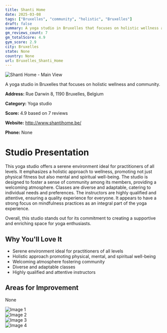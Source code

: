```yaml
---
title: Shanti Home
date: 2025-03-08
tags: ["Bruxelles", "community", "holistic", "Bruxelles"]  
draft: false
summary: A yoga studio in Bruxelles that focuses on holistic wellness and community.
gm_reviews_count: 7
gm_totalScore: 4.9
gym_score: 2.9
city: Bruxelles
state: None
country: None
url: Bruxelles_Shanti_Home
---
```


<div className="aspect-[16/9] relative my-8">
  <img 
    src="https://lh5.googleusercontent.com/p/AF1QipM1tPouwlYQysuXQyzJnBYap2XkCNmTGtf-m1jE=w1920-h1080-k-no"
    alt="Shanti Home - Main View"
    className="object-cover absolute inset-0 w-full h-full rounded-lg"
  />
</div>

A yoga studio in Bruxelles that focuses on holistic wellness and community.

**Address:** Rue Darwin 8, 1190 Bruxelles, Belgium

**Category:** Yoga studio

**Score:** 4.9 based on 7 reviews

**Website:** http://www.shantihome.be/

**Phone:** None

# Studio Presentation

This yoga studio offers a serene environment ideal for practitioners of all levels. It emphasizes a holistic approach to wellness, promoting not just physical fitness but also mental and spiritual well-being. The studio is designed to foster a sense of community among its members, providing a welcoming atmosphere. Classes are diverse and adaptable, catering to individual needs and preferences. The instructors are highly qualified and attentive, ensuring a quality experience for everyone. It appears to have a strong focus on mindfulness practices as an integral part of the yoga experience.

Overall, this studio stands out for its commitment to creating a supportive and enriching space for yoga enthusiasts.

## Why You'll Love It

- Serene environment ideal for practitioners of all levels
- Holistic approach promoting physical, mental, and spiritual well-being
- Welcoming atmosphere fostering community
- Diverse and adaptable classes
- Highly qualified and attentive instructors

## Areas for Improvement

None

<div className="grid grid-cols-1 xl:grid-cols-2 gap-4 my-8">
<div className="aspect-[4/3] relative"><img src="https://lh5.googleusercontent.com/p/AF1QipPEVykxQDhneI1BUJrnOginQKudzuvJYaVTNb4v=w1920-h1080-k-no" alt="Image 1" className="object-cover absolute inset-0 w-full h-full rounded-lg" /></div>
<div className="aspect-[4/3] relative"><img src="https://lh5.googleusercontent.com/p/AF1QipOvU55sKSk4FTa7YOpdX7Sau3QvgkTYUaORUXYL=w1920-h1080-k-no" alt="Image 2" className="object-cover absolute inset-0 w-full h-full rounded-lg" /></div>
<div className="aspect-[4/3] relative"><img src="https://lh5.googleusercontent.com/p/AF1QipP6PRHXcuELkNMStzB4wdk208q6JwEvPr2d1mQo=w1920-h1080-k-no" alt="Image 3" className="object-cover absolute inset-0 w-full h-full rounded-lg" /></div>
<div className="aspect-[4/3] relative"><img src="https://lh5.googleusercontent.com/p/AF1QipNxLxIsYgaISbgtCsDoDesJlITFuVV-NCbiwKjN=w1920-h1080-k-no" alt="Image 4" className="object-cover absolute inset-0 w-full h-full rounded-lg" /></div>
</div>